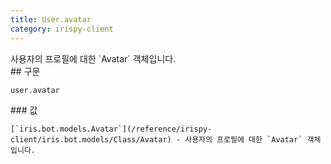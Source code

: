 ```yaml
---
title: User.avatar
category: irispy-client
---
```


<Section>
  사용자의 프로필에 대한 `Avatar` 객체입니다.
</Section>
<Section>
  ## 구문

  ~~~py
  user.avatar
  ~~~

  <Section>
    ### 값

    [`iris.bot.models.Avatar`](/reference/irispy-client/iris.bot.models/Class/Avatar) - 사용자의 프로필에 대한 `Avatar` 객체입니다.
  </Section>
</Section>